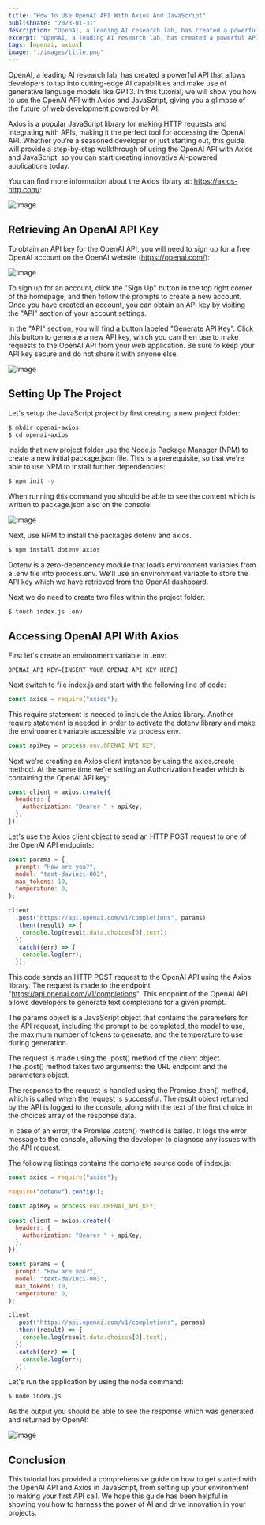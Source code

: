 ```yaml
---
title: "How To Use OpenAI API With Axios And JavaScript"
publishDate: "2023-01-31"
description: "OpenAI, a leading AI research lab, has created a powerful API that allows developers to tap into cutting-edge AI capabilities and make use of generative language models like GPT3. In this tutorial, we will show you how to use the OpenAI API with Axios and JavaScript, giving you a glimpse of the future of web development powered by AI."
excerpt: "OpenAI, a leading AI research lab, has created a powerful API that allows developers to tap into cutting-edge AI capabilities and make use of generative language models like GPT3. In this tutorial, we will show you how to use the OpenAI API with Axios and JavaScript, giving you a glimpse of the future of web development powered by AI."
tags: [openai, axios]
image: "./images/title.png"
---
```


<YouTube url="https://youtu.be/4lLL5F3TA50" />

OpenAI, a leading AI research lab, has created a powerful API that allows developers to tap into cutting-edge AI capabilities and make use of generative language models like GPT3. In this tutorial, we will show you how to use the OpenAI API with Axios and JavaScript, giving you a glimpse of the future of web development powered by AI.

Axios is a popular JavaScript library for making HTTP requests and integrating with APIs, making it the perfect tool for accessing the OpenAI API. Whether you’re a seasoned developer or just starting out, this guide will provide a step-by-step walkthrough of using the OpenAI API with Axios and JavaScript, so you can start creating innovative AI-powered applications today.

You can find more information about the Axios library at: https://axios-http.com/:

![Image](images/10.png)

## Retrieving An OpenAI API Key

To obtain an API key for the OpenAI API, you will need to sign up for a free OpenAI account on the OpenAI website (https://openai.com/):

![Image](images/20.png)

To sign up for an account, click the "Sign Up" button in the top right corner of the homepage, and then follow the prompts to create a new account. Once you have created an account, you can obtain an API key by visiting the "API" section of your account settings.

In the "API" section, you will find a button labeled "Generate API Key". Click this button to generate a new API key, which you can then use to make requests to the OpenAI API from your web application. Be sure to keep your API key secure and do not share it with anyone else.

![Image](images/30.png)

## Setting Up The Project

Let's setup the JavaScript project by first creating a new project folder:

```bash
$ mkdir openai-axios
$ cd openai-axios
```

Inside that new project folder use the Node.js Package Manager (NPM) to create a new initial package.json file. This is a prerequisite, so that we're able to use NPM to install further dependencies:

```bash
$ npm init -y
```

When running this command you should be able to see the content which is written to package.json also on the console:


![Image](images/40.png)

Next, use NPM to install the packages dotenv and axios.

```bash
$ npm install dotenv axios
```

Dotenv is a zero-dependency module that loads environment variables from a .env file into process.env. We'll use an environment variable to store the API key which we have retrieved from the OpenAI dashboard.

Next we do need to create two files within the project folder:

```bash
$ touch index.js .env
```

## Accessing OpenAI API With Axios

First let's create an environment variable in .env:

```
OPENAI_API_KEY=[INSERT YOUR OPENAI API KEY HERE]
```

Next switch to file index.js and start with the following line of code:

```js
const axios = require("axios");
```

This require statement is needed to include the Axios library. Another require statement is needed in order to activate the dotenv library and make the environment variable accessible via process.env.

```js
const apiKey = process.env.OPENAI_API_KEY;
```

Next we're creating an Axios client instance by using the axios.create method. At the same time we're setting an Authorization header which is containing the OpenAI API key:

```js
const client = axios.create({
  headers: {
    Authorization: "Bearer " + apiKey,
  },
});
```

Let's use the Axios client object to send an HTTP POST request to one of the OpenAI API endpoints:

```js
const params = {
  prompt: "How are you?",
  model: "text-davinci-003",
  max_tokens: 10,
  temperature: 0,
};

client
  .post("https://api.openai.com/v1/completions", params)
  .then((result) => {
    console.log(result.data.choices[0].text);
  })
  .catch((err) => {
    console.log(err);
  });
```

This code sends an HTTP POST request to the OpenAI API using the Axios library. The request is made to the endpoint "https://api.openai.com/v1/completions". This endpoint of the OpenAI API allows developers to generate text completions for a given prompt.

The params object is a JavaScript object that contains the parameters for the API request, including the prompt to be completed, the model to use, the maximum number of tokens to generate, and the temperature to use during generation.

The request is made using the .post() method of the client object. The .post() method takes two arguments: the URL endpoint and the parameters object.

The response to the request is handled using the Promise .then() method, which is called when the request is successful. The result object returned by the API is logged to the console, along with the text of the first choice in the choices array of the response data.

In case of an error, the Promise .catch() method is called. It logs the error message to the console, allowing the developer to diagnose any issues with the API request.

The following listings contains the complete source code of index.js:

```js
const axios = require("axios");

require("dotenv").config();

const apiKey = process.env.OPENAI_API_KEY;

const client = axios.create({
  headers: {
    Authorization: "Bearer " + apiKey,
  },
});

const params = {
  prompt: "How are you?",
  model: "text-davinci-003",
  max_tokens: 10,
  temperature: 0,
};

client
  .post("https://api.openai.com/v1/completions", params)
  .then((result) => {
    console.log(result.data.choices[0].text);
  })
  .catch((err) => {
    console.log(err);
  });
```

Let's run the application by using the node command:

```bash
$ node index.js
```

As the output you should be able to see the response which was generated and returned by OpenAI:

![Image](images/50.png)

## Conclusion

This tutorial has provided a comprehensive guide on how to get started with the OpenAI API and Axios in JavaScript, from setting up your environment to making your first API call. We hope this guide has been helpful in showing you how to harness the power of AI and drive innovation in your projects.